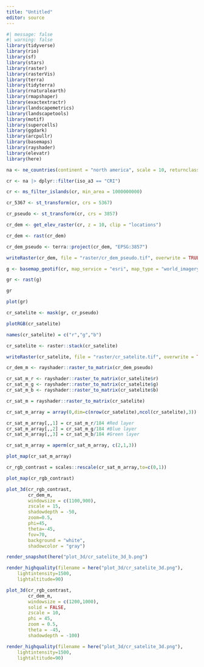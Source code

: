 ```yaml
---
title: "Untitled"
editor: source
---
```


```r
#| message: false
#| warning: false
library(tidyverse)
library(rio)
library(sf)
library(stars)
library(raster)
library(rasterVis)
library(terra)
library(tidyterra)
library(rnaturalearth)
library(rmapshaper)
library(exactextractr)
library(landscapemetrics)
library(landscapetools)
library(motif)
library(supercells)
library(ggdark)
library(arcpullr)
library(basemaps)
library(rayshader)
library(elevatr)
library(here)
```

```r
na <- ne_countries(continent = "north america", scale = 10, returnclass = "sf")
```

```r
cr <- na |> dplyr::filter(iso_a3 == "CRI")
```

```r
cr <- ms_filter_islands(cr, min_area = 1000000000)
```

```r
cr_5367 <- st_transform(cr, crs = 5367)
```

```r
cr_pseudo <- st_transform(cr, crs = 3857)
```

```r
cr_dem <- get_elev_raster(cr, z = 10, clip = "locations")
```

```r
cr_dem <- rast(cr_dem)
```

```r
cr_dem_pseudo <- terra::project(cr_dem, "EPSG:3857")
```

```r
writeRaster(cr_dem, file = "raster/cr_dem_pseudo.tif", overwrite = TRUE)
```

```r
g <- basemap_geotif(cr, map_service = "esri", map_type = "world_imagery")
```

```r
gr <- rast(g)
```

```r
gr
```

```r
plot(gr)
```

```r
cr_satelite <- mask(gr, cr_pseudo)
```

```r
plotRGB(cr_satelite)
```

```r
names(cr_satelite) = c("r","g","b")
```

```r
cr_satelite <- raster::stack(cr_satelite)
```

```r
writeRaster(cr_satelite, file = "raster/cr_satelite.tif", overwrite = TRUE)
```

```r
cr_dem_m <- rayshader::raster_to_matrix(cr_dem_pseudo)
```

```r
cr_sat_m_r <- rayshader::raster_to_matrix(cr_satelite$r)
cr_sat_m_g <- rayshader::raster_to_matrix(cr_satelite$g)
cr_sat_m_b <- rayshader::raster_to_matrix(cr_satelite$b)
```

```r
cr_sat_m = rayshader::raster_to_matrix(cr_satelite)
```

```r
cr_sat_m_array = array(0,dim=c(nrow(cr_satelite),ncol(cr_satelite),3))
```

```r
cr_sat_m_array[,,1] = cr_sat_m_r/184 #Red layer
cr_sat_m_array[,,2] = cr_sat_m_g/184 #Blue layer
cr_sat_m_array[,,3] = cr_sat_m_b/184 #Green layer
```

```r
cr_sat_m_array = aperm(cr_sat_m_array, c(2,1,3))
```

```r
plot_map(cr_sat_m_array)
```

```r
cr_rgb_contrast = scales::rescale(cr_sat_m_array,to=c(0,1))
```

```r
plot_map(cr_rgb_contrast)
```

```r
plot_3d(cr_rgb_contrast,
        cr_dem_m,
        windowsize = c(1100,900),
        zscale = 15,
        shadowdepth = -50,
        zoom=0.5,
        phi=45,
        theta=-45,
        fov=70,
        background = "white",
        shadowcolor = "gray")
```


```r
render_snapshot(here("plot_3d/cr_satelite_3d_b.png")
```

```r
render_highquality(filename = here("plot_3d/cr_satelite_3d.png"),
	lightintensity=1500,
	lightaltitude=90)
```


```r
plot_3d(cr_rgb_contrast,
        cr_dem_m,
        windowsize = c(1200,1000), 
        solid = FALSE, 
        zscale = 10,
        phi = 45, 
        zoom = 0.5, 
        theta = -45,
        shadowdepth = -100)
```

```r
render_highquality(filename = here("plot_3d/cr_satelite_3d.png"),
	lightintensity=1500,
	lightaltitude=90)
```
